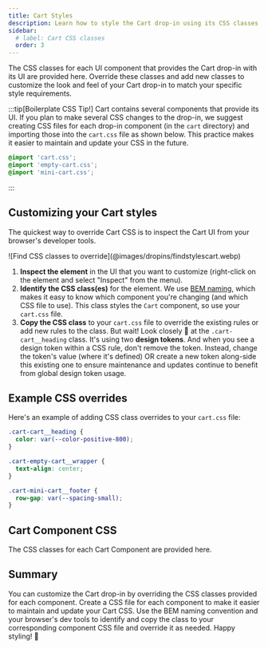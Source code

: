 ```yaml
---
title: Cart Styles
description: Learn how to style the Cart drop-in using its CSS classes.
sidebar:
  # label: Cart CSS classes
  order: 3
---
```




The CSS classes for each UI component that provides the Cart drop-in with its UI are provided here. Override these classes and add new classes to customize the look and feel of your Cart drop-in to match your specific style requirements.

:::tip[Boilerplate CSS Tip!]
Cart contains several components that provide its UI. If you plan to make several CSS changes to the drop-in, we suggest creating CSS files for each drop-in component (in the `cart` directory) and importing those into the `cart.css` file as shown below. This practice makes it easier to maintain and update your CSS in the future.

```css title="cart.css"
@import 'cart.css';
@import 'empty-cart.css';
@import 'mini-cart.css';
```

:::

## Customizing your Cart styles

The quickest way to override Cart CSS is to inspect the Cart UI from your browser's developer tools.

<Diagram caption="Find CSS classes to override.">
  ![Find CSS classes to override](@images/dropins/findstylescart.webp)
</Diagram>

<Callouts>

1. **Inspect the element** in the UI that you want to customize (right-click on the element and select "Inspect" from the menu).
1. **Identify the CSS class(es)** for the element. We use [BEM naming](https://getbem.com/naming/), which makes it easy to know which component you're changing (and which CSS file to use). This class styles the `Cart` component, so use your `cart.css` file.
1. **Copy the CSS class** to your `cart.css` file to override the existing rules or add new rules to the class. But wait! Look closely 🧐 at the `.cart-cart__heading` class. It's using two **design tokens**. And when you see a design token within a CSS rule, don't remove the token. Instead, change the token's value (where it's defined) OR create a new token along-side this existing one to ensure maintenance and updates continue to benefit from global design token usage.

</Callouts>

## Example CSS overrides

Here's an example of adding CSS class overrides to your `cart.css` file:

```css title="cart.css"
.cart-cart__heading {
  color: var(--color-positive-800);
}

.cart-empty-cart__wrapper {
  text-align: center;
}

.cart-mini-cart__footer {
  row-gap: var(--spacing-small);
}
```

## Cart Component CSS

The CSS classes for each Cart Component are provided here.

<CodeImport code={cart} title="cart.css" lang="css" frame="none" />

<CodeImport code={emptyCart} title="empty-cart.css" lang="css" frame="none" />

<CodeImport code={miniCart} title="mini-cart.css" lang="css" frame="none" />

## Summary

You can customize the Cart drop-in by overriding the CSS classes provided for each component. Create a CSS file for each component to make it easier to maintain and update your Cart CSS. Use the BEM naming convention and your browser's dev tools to identify and copy the class to your corresponding component CSS file and override it as needed. Happy styling! 🎨
